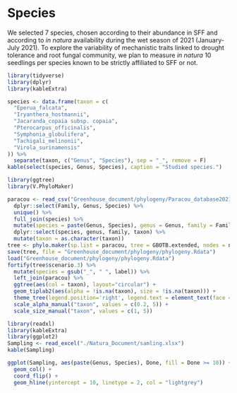 # Species

We selected 7 species, chosen according to their abundance in SFF and according to *in natura* availability during the wet season of 2021 (January-July 2021). To explore the variability of mechanistic traits linked to drought tolerance and root fungal community, we plan to measure *in natura* 10 seedlings per species known to be strictly affiliated to SFF or not.


```r
library(tidyverse)
library(dplyr)
library(kableExtra)

species <- data.frame(taxon = c(
  "Eperua_falcata", 
  "Iryanthera_hostmannii", 
  "Jacaranda_copaia subsp. copaia",
  "Pterocarpus_officinalis",
  "Symphonia_globulifera",
  "Tachigali_melinonii",
  "Virola_surinamensis"
)) %>% 
  separate(taxon, c("Genus", "Species"), sep = "_", remove = F)
kable(select(species, Genus, Species), caption = "Studied species.")
```

```r
library(ggtree)
library(V.PhyloMaker)

paracou <- read_csv("Greenhouse_document/phylogeny/Paracou_database20210830.csv") %>% 
  dplyr::select(Family, Genus, Species) %>% 
  unique() %>% 
  full_join(species) %>% 
  mutate(species = paste(Genus, Species), genus = Genus, family = Family) %>% 
  dplyr::select(species, genus, family, taxon) %>% 
  mutate(taxon = as.character(taxon))
tree <- phylo.maker(sp.list = paracou, tree = GBOTB.extended, nodes = nodes.info.1, scenarios = "S3")
save(tree, file = "Greenhouse_document/phylogeny/phylogeny.Rdata")
load("Greenhouse_document/phylogeny/phylogeny.Rdata")
fortify(tree$scenario.3) %>% 
  mutate(species = gsub("_", " ", label)) %>% 
  left_join(paracou) %>% 
  ggtree(aes(col = taxon), layout="circular") + 
  geom_tiplab2(aes(alpha = !is.na(taxon), size = !is.na(taxon))) +
  theme_tree(legend.position='right', legend.text = element_text(face = "italic")) +
  scale_alpha_manual("taxon", values = c(0.2, 5)) +
  scale_size_manual("taxon", values = c(1, 5))
```


```r
library(readxl)
library(kableExtra)
library(ggplot2)
Sampling <- read_excel("./Natura_Document/samling.xlsx")
kable(Sampling)

ggplot(Sampling, aes(paste(Genus, Species), Done, fill = Done >= 10)) +
  geom_col() +
  coord_flip() +
  geom_hline(yintercept = 10, linetype = 2, col = "lightgrey")

```

